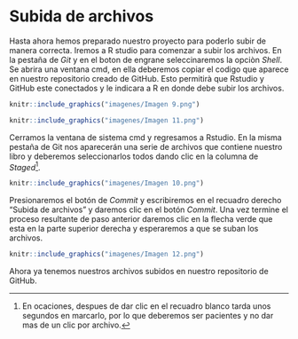 # Subida de archivos {-}

Hasta ahora hemos preparado nuestro proyecto para poderlo subir de manera correcta. Iremos a R studio para comenzar a subir los archivos. En la pestaña de *Git* y en el boton de engrane seleccinaremos la opciòn *Shell*. Se abrira una ventana cmd, en ella deberemos copiar el codigo que aparece en nuestro repositorio creado de GitHub. Esto permitirà que Rstudio y GitHub este conectados y le indicara a R en donde debe subir los archivos.

```r
knitr::include_graphics("imagenes/Imagen 9.png")
```

```r
knitr::include_graphics("imagenes/Imagen 11.png")
```

Cerramos la ventana de sistema cmd y regresamos a Rstudio. En la misma pestaña de Git nos aparecerán una serie de archivos que contiene nuestro libro y deberemos seleccionarlos todos dando clic en la columna de *Staged*[^2].

```r
knitr::include_graphics("imagenes/Imagen 10.png")
```

Presionaremos el botón de *Commit* y escribiremos en el recuadro derecho "Subida de archivos" y daremos clic en el botón *Commit*. Una vez termine el proceso resultante de paso anterior daremos clic en la flecha verde que esta en la parte superior derecha y esperaremos a que se suban los archivos.

```r
knitr::include_graphics("imagenes/Imagen 12.png")
```

Ahora ya tenemos nuestros archivos subidos en nuestro repositorio de GitHub.

[^2]: En ocaciones, despues de dar clic en el recuadro blanco tarda unos segundos en marcarlo, por lo que deberemos ser pacientes y no dar mas de un clic por archivo.
